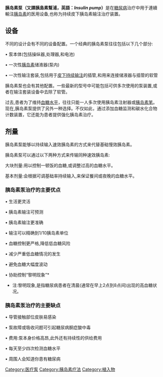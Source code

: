 {{Multiple issues|
{{Expand language|1=en|time=2020-10-25T17:00:22+00:00}}
{{Expert needed|time=2020-10-25T17:00:22+00:00}}
{{Unreferenced|time=2020-10-25T17:00:22+00:00}}
{{Dead end|time=2020-10-25T17:00:22+00:00}}
}}
'''胰岛素泵（又譯胰島素幫浦，英語：''Insulin pump''）'''是在[[糖尿病|糖尿病]]治疗中用于連續輸注[[胰岛素|胰岛素]]的医用设备,也称为持续皮下胰岛素输注治疗装置。

==设备==
不同的设计会有不同的设备配置。一个经典的胰岛素泵往往包括以下几个部分:

• 泵本体(包括操纵器,处理器,和电池)

• 一次性[[胰岛素|胰岛素]]储液器(泵内)

• 一次性输注套装,包括用于[[皮下注射|皮下持续输注]]的插管,和用来连接储液器与插管的软管

胰岛素泵也会有其他配置。一些最新的型号中可能包括可供多次使用的泵装置,或者在输注套装设备中去除了软管。

过去,患者为了维持[[血糖水平|血糖水平]]，往往只能一人多次使用胰岛素注射器或[[胰岛素笔|胰岛素笔]]。现在,胰岛素泵提供了另外一种选择。不仅如此，通过添加血糖监测和碳水化合物计数装置，它还能为患者提供强化胰岛素治疗。

==剂量==

胰岛素泵能够以持续输入速效胰岛素的方式来代替基础慢效胰岛素。

胰岛素泵可以通过以下两种方式来传输同种速效胰岛素:

大块剂量:用以控制一顿饭的血糖,或调整过高的血糖水平。

基本剂量:会根据可调基础率持续输入,来保证餐间或夜晚的血糖水平。

===胰岛素泵治疗的主要优点===

• 生活更灵活

• 胰岛素输注可预测

• 胰岛素输注更准确

• 输注可以精确到1/10胰岛素单位

• 血糖控制更严格,降低低血糖风险

• 减少严重低血糖情况的发生

• 避免血糖大幅度波动

• 协助控制“黎明现象”*

*注:黎明现象,是指糖尿病患者在清晨(通常在早上2点到8点间)出现的高血糖状况。

===胰岛素泵治疗的主要缺点===

• 导管接触部位皮肤易感染

• 泵故障或吸收问题可引起糖尿病酮症酸中毒

• 费用:泵本身价格高昂,此外还有持续性的供给费用

• 每天至少四次检测血糖水平

• 周围人会知道你患有糖尿病

[[Category:医疗泵|Category:医疗泵]]
[[Category:胰岛素疗法|Category:胰岛素疗法]]
[[Category:植入物|Category:植入物]]

{{Med-stub}}